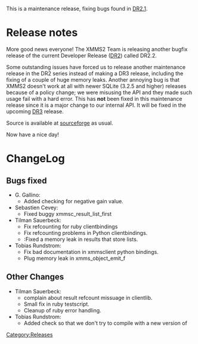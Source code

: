 {{Navbar}}

This is a maintenance release, fixing bugs found in [[Release:DR2.1|DR2.1]].

= Release notes =

More good news everyone! The XMMS2 Team is releasing another bugfix release of the current Developer Release ([[Release:DR2|DR2]]) called DR2.2. 

Some outstanding issues have forced us to release another maintenance release in the DR2 series instead of making a DR3 release, including the fixing of a couple of huge memory leaks. Another annoying bug is that XMMS2 doesn't work at all with newer SQLite (3.2.5 and higher) releases because of a policy change; we were misusing the API and they made such usage fail with a hard error. This has '''not''' been fixed in this maintenance release since it is a major change to our internal API. It will be fixed in the upcoming [[Release:DR3 | DR3]] release.

Source is available at [[Download XMMS2#Source | sourceforge]] as usual.

Now have a nice day!

= ChangeLog =

==Bugs fixed==
* G. Gallino:
** Added checking for negative gain value. {{Bug|297}}
* Sebastien Cevey:
** Fixed buggy xmmsc_result_list_first {{Bug|342}}
* Tilman Sauerbeck:
** Fix refcounting for ruby clientbindings {{Bug|187}}
** Fix refcounting problems in Python clientbindings. {{Bug|349}}
** :Fixed a memory leak in results that store lists. {{Bug|353}}
* Tobias Rundstrom:
** Fix bad documentation in xmmsclient python bindings. {{Bug|328}}
** Plug memory leak in xmms_object_emit_f {{Bug|341}}
==Other Changes==
* Tilman Sauerbeck:
** complain about result refcount missuage in clientlib.
** Small fix in ruby testscript.
** Cleanup of ruby error handling.
* Tobias Rundstrom:
** Added check so that we don't try to compile with a new version of

[[Category:Releases]]